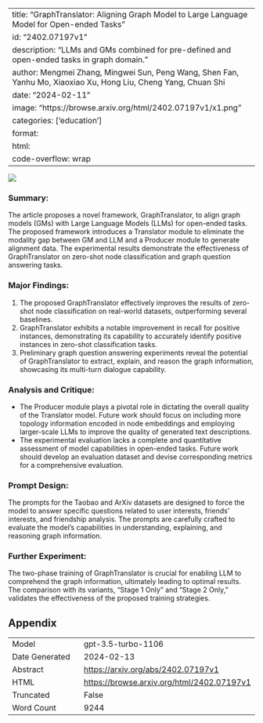 
---
title: "GraphTranslator: Aligning Graph Model to Large Language Model for Open-ended Tasks"
id: "2402.07197v1"
description: "LLMs and GMs combined for pre-defined and open-ended tasks in graph domain."
author: Mengmei Zhang, Mingwei Sun, Peng Wang, Shen Fan, Yanhu Mo, Xiaoxiao Xu, Hong Liu, Cheng Yang, Chuan Shi
date: "2024-02-11"
image: "https://browse.arxiv.org/html/2402.07197v1/x1.png"
categories: ['education']
format:
  html:
    code-overflow: wrap
---

![](https://browse.arxiv.org/html/2402.07197v1/x1.png)

### Summary:
The article proposes a novel framework, GraphTranslator, to align graph models (GMs) with Large Language Models (LLMs) for open-ended tasks. The proposed framework introduces a Translator module to eliminate the modality gap between GM and LLM and a Producer module to generate alignment data. The experimental results demonstrate the effectiveness of GraphTranslator on zero-shot node classification and graph question answering tasks.

### Major Findings:
1. The proposed GraphTranslator effectively improves the results of zero-shot node classification on real-world datasets, outperforming several baselines.
2. GraphTranslator exhibits a notable improvement in recall for positive instances, demonstrating its capability to accurately identify positive instances in zero-shot classification tasks.
3. Preliminary graph question answering experiments reveal the potential of GraphTranslator to extract, explain, and reason the graph information, showcasing its multi-turn dialogue capability.

### Analysis and Critique:
- The Producer module plays a pivotal role in dictating the overall quality of the Translator model. Future work should focus on including more topology information encoded in node embeddings and employing larger-scale LLMs to improve the quality of generated text descriptions.
- The experimental evaluation lacks a complete and quantitative assessment of model capabilities in open-ended tasks. Future work should develop an evaluation dataset and devise corresponding metrics for a comprehensive evaluation.

### Prompt Design:
The prompts for the Taobao and ArXiv datasets are designed to force the model to answer specific questions related to user interests, friends' interests, and friendship analysis. The prompts are carefully crafted to evaluate the model's capabilities in understanding, explaining, and reasoning graph information.

### Further Experiment:
The two-phase training of GraphTranslator is crucial for enabling LLM to comprehend the graph information, ultimately leading to optimal results. The comparison with its variants, "Stage 1 Only" and "Stage 2 Only," validates the effectiveness of the proposed training strategies.

## Appendix

|          |          |
|----------|----------|
| Model     | gpt-3.5-turbo-1106       |
| Date Generated     | 2024-02-13       |
| Abstract | [https://arxiv.org/abs/2402.07197v1](https://arxiv.org/abs/2402.07197v1)        |
| HTML     | [https://browse.arxiv.org/html/2402.07197v1](https://browse.arxiv.org/html/2402.07197v1)       |
| Truncated       | False       |
| Word Count       | 9244       |